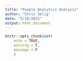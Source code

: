 ```yaml
---
title: "People Analytics Analysis"
author: "Chris Selig"
date: "5/10/2021"
output: html_document
---
```


```r
knitr::opts_chunk$set(
    echo = TRUE,
    warning = F,
    message = F
    )
```

